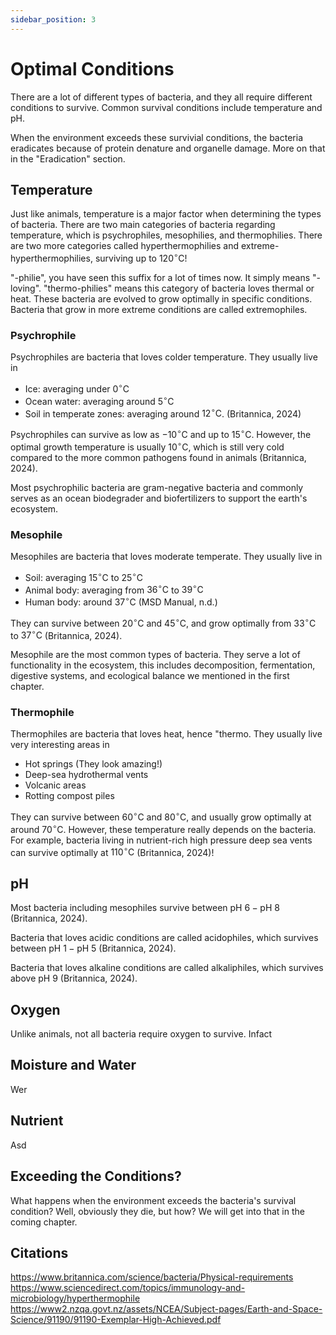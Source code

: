 ```yaml
---
sidebar_position: 3
---
```

# Optimal Conditions
There are a lot of different types of bacteria, and they all require different conditions to survive. Common survival conditions include temperature and pH. 

When the environment exceeds these survivial conditions, the bacteria eradicates because of protein denature and organelle damage. More on that in the "Eradication" section.

## Temperature
Just like animals, temperature is a major factor when determining the types of bacteria. There are two main categories of bacteria regarding temperature, which is psychrophiles, mesophilies, and thermophilies. There are two more categories called hyperthermophilies and extreme-hyperthermophilies, surviving up to $120^\circ\text{C}$! 

"-philie", you have seen this suffix for a lot of times now. It simply means "-loving". "thermo-philies" means this category of bacteria loves thermal or heat. These bacteria are evolved to grow optimally in specific conditions. Bacteria that grow in more extreme conditions are called extremophiles.

### Psychrophile
Psychrophiles are bacteria that loves colder temperature. They usually live in 
- Ice: averaging under $0^\circ\text{C}$
- Ocean water: averaging around $5^\circ\text{C}$
- Soil in temperate zones: averaging around $12^\circ\text{C}$. 
(Britannica, 2024)

Psychrophiles can survive as low as $-10^\circ\text{C}$ and up to $15^\circ\text{C}$. However, the optimal growth temperature is usually $10^\circ\text{C}$, which is still very cold compared to the more common pathogens found in animals (Britannica, 2024).

Most psychrophilic bacteria are gram-negative bacteria and commonly serves as an ocean biodegrader and biofertilizers to support the earth's ecosystem. 

### Mesophile
Mesophiles are bacteria that loves moderate temperate. They usually live in
- Soil: averaging $15^\circ\text{C}$ to $25^\circ\text{C}$
- Animal body: averaging from $36^\circ\text{C}$ to $39^\circ\text{C}$
- Human body: around $37^\circ\text{C}$
(MSD Manual, n.d.)

They can survive between $20^\circ\text{{C}}$ and $45^\circ\text{C}$, and grow optimally from $33^\circ\text{C}$ to $37^\circ\text{C}$ (Britannica, 2024). 

Mesophile are the most common types of bacteria. They serve a lot of functionality in the ecosystem, this includes decomposition, fermentation, digestive systems, and ecological balance we mentioned in the first chapter. 

### Thermophile
Thermophiles are bacteria that loves heat, hence "thermo. They usually live very interesting areas in
- Hot springs (They look amazing!)
- Deep-sea hydrothermal vents 
- Volcanic areas
- Rotting compost piles

They can survive between $60^\circ\text{{C}}$ and $80^\circ\text{C}$, and usually grow optimally at around $70^\circ\text{C}$. However, these temperature really depends on the bacteria. For example, bacteria living in nutrient-rich high pressure deep sea vents can survive optimally at $110^\circ\text{C}$ (Britannica, 2024)! 

## pH
Most bacteria including mesophiles survive between $\text{pH }6-\text{pH }8$ (Britannica, 2024).

Bacteria that loves acidic conditions are called acidophiles, which survives between $\text{pH 1} - \text{pH 5}$ (Britannica, 2024).

Bacteria that loves alkaline conditions are called alkaliphiles, which survives above $\text{pH 9}$ (Britannica, 2024).

## Oxygen
Unlike animals, not all bacteria require oxygen to survive. Infact
## Moisture and Water
Wer
## Nutrient
Asd
## Exceeding the Conditions?
What happens when the environment exceeds the bacteria's survival condition? Well, obviously they die, but how? We will get into that in the coming chapter.  

## Citations
https://www.britannica.com/science/bacteria/Physical-requirements
https://www.sciencedirect.com/topics/immunology-and-microbiology/hyperthermophile
https://www2.nzqa.govt.nz/assets/NCEA/Subject-pages/Earth-and-Space-Science/91190/91190-Exemplar-High-Achieved.pdf
